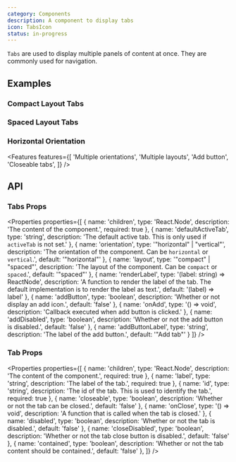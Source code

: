 ```yaml
---
category: Components
description: A component to display tabs
icon: TabsIcon
status: in-progress
---
```


`Tabs` are used to display multiple panels of content at once. They are commonly used for navigation.

## Examples

### Compact Layout Tabs

<Example name="Tabs/Compact" />

### Spaced Layout Tabs

<Example name="Tabs/Spaced" />

### Horizontal Orientation

<Example name="Tabs/Horizontal" />

<Features features={[
  'Multiple orientations',
  'Multiple layouts',
  'Add button',
  'Closeable tabs',
]} />

## API

### Tabs Props

<Properties properties={[
  { name: 'children', type: 'React.Node', description: 'The content of the component.', required: true },
  { name: 'defaultActiveTab', type: 'string', description: 'The default active tab. This is only used if `activeTab` is not set.' },
  { name: 'orientation', type: '"horizontal" | "vertical"', description: 'The orientation of the component. Can be `horizontal` or `vertical`.', default: '"horizontal"' },
  { name: 'layout', type: '"compact" | "spaced"', description: 'The layout of the component. Can be `compact` or `spaced`.', default: '"spaced"' },
  { name: 'renderLabel', type: '(label: string) => ReactNode', description: 'A function to render the label of the tab. The default implementation is to render the label as text.', default: '(label) => label' },
  { name: 'addButton', type: 'boolean', description: 'Whether or not display an add icon.', default: 'false' },
  { name: 'onAdd', type: '() => void', description: 'Callback executed when add button is clicked.' },
  { name: 'addDisabled', type: 'boolean', description: 'Whether or not the add button is disabled.', default: 'false' },
  { name: 'addButtonLabel', type: 'string', description: 'The label of the add button.', default: '"Add tab"' }
]} />

### Tab Props

<Properties properties={[
  { name: 'children', type: 'React.Node', description: 'The content of the component.', required: true },
  { name: 'label', type: 'string', description: 'The label of the tab.', required: true },
  { name: 'id', type: 'string', description: 'The id of the tab. This is used to identify the tab.', required: true },
  { name: 'closeable', type: 'boolean', description: 'Whether or not the tab can be closed.', default: 'false' },
  { name: 'onClose', type: '() => void', description: 'A function that is called when the tab is closed.' },
  { name: 'disabled', type: 'boolean', description: 'Whether or not the tab is disabled.', default: 'false' },
  { name: 'closeDisabled', type: 'boolean', description: 'Whether or not the tab close button is disabled.', default: 'false' },
  { name: 'contained', type: 'boolean', description: 'Whether or not the tab content should be contained.', default: 'false' },
]} />